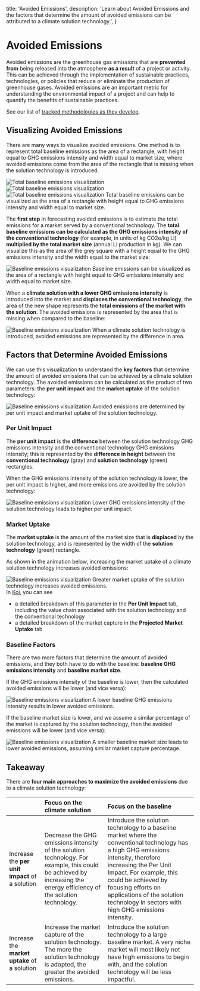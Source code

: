 
  title: 'Avoided Emissions',
  description:
    'Learn about Avoided Emissions and the factors that determine the amount of avoided emissions can be attributed to a climate solution technology.',
}

# Avoided Emissions

<PageInformationalData lastModified={lastModified} />

Avoided emissions are the greenhouse gas emissions that are **prevented from**
being released into the atmosphere **as a result** of a project or
activity. This can be achieved through the implementation of
sustainable practices, technologies, or policies that reduce or
eliminate the production of greenhouse gases. Avoided emissions are an
important metric for understanding the environmental impact of a project
and can help to quantify the benefits of sustainable practices.

See our list of [tracked methodologies as they develop](./methodologies).

## Visualizing Avoided Emissions

There are many ways to visualize avoided emissions. One method is to represent total baseline emissions as the area of a rectangle, with height equal to GHG emissions intensity and width equal to market size,
where avoided emissions come from the area of the rectangle that is missing when the solution technology is introduced.

<div className="koi-docs-image-container flex flex-wrap">
  <Image
    src={AE1}
    alt="Total baseline emissions visualization"
    className="koi-docs-image w-5/6 sm:w-1/3"
/>
  <Image
    src={AE2}
    alt="Total baseline emissions visualization"
    className="koi-docs-image w-5/6 sm:w-1/3"
/>
  <Image
    src={AE3}
    alt="Total baseline emissions visualization"
    className="koi-docs-image w-5/6 sm:w-1/3"
/>
  Total baseline emissions can be visualized as the area of a rectangle with height equal to GHG emissions intensity and width equal to market size.
</div>

The **first step** in forecasting avoided emissions is to estimate the total emissions for a market served by
a conventional technology. The **total baseline emissions can be calculated as the GHG emissions intensity
of the conventional technology** (for example, in units of kg CO2e/kg Li) **multiplied by the total market
size** (annual Li production in kg). We can visualize this as the area of the grey square with a height
equal to the GHG emissions intensity and the width equal to the market size:

<div className="koi-docs-image-container">
<Image
src={introAEImage}
alt="Baseline emissions visualization"
className="koi-docs-image"
/>
Baseline emissions can be visualized as the area of a rectangle with height equal to GHG emissions intensity and width equal to market size.
</div>

When a **climate solution with a lower GHG emissions intensity** is introduced into the market
and **displaces the conventional technology**, the area of the new shape represents the **total emissions of
the market with the solution**. The avoided emissions is represented by the area that is missing when
compared to the baseline:

<div className="koi-docs-image-container">
<Image
src={fullAnimation}
alt="Baseline emissions visualization"
className="koi-docs-image"
/>
When a climate solution technology is introduced, avoided emissions are represented by the difference in area.
</div>

## Factors that Determine Avoided Emissions

We can use this visualization to understand the **key factors** that determine the amount of avoided
emissions that can be achieved by a climate solution technology. The avoided emissions can be calculated
as the product of two parameters: the **per unit impact** and the **market uptake** of the solution
technology:

<div className="koi-docs-image-container">
<Image
src={factorsAnimation}
alt="Baseline emissions visualization"
className="koi-docs-image"
/>
Avoided emissions are determined by per unit impact and market uptake of the solution technology.
</div>

### Per Unit Impact
The **per unit impact** is the **difference** between the solution technology GHG emissions intensity and the
conventional technology GHG emissions intensity; this is represented by the **difference in height** between
the **conventional technology** (gray) and **solution technology** (green) rectangles.

When the GHG emissions intensity of the solution technology is lower, the per unit impact
is higher, and more emissions are avoided by the solution technology:

<div className="koi-docs-image-container">
<Image
src={ghgAnimation}
alt="Baseline emissions visualization"
className="koi-docs-image"
/>
Lower GHG emissions intensity of the solution technology leads to higher per unit impact.
</div>

### Market Uptake
The **market uptake** is the
amount of the market size that is **displaced** by the solution technology, and is represented by the width
of the **solution technology** (green) rectangle.

As shown in the animation below, increasing the market uptake of a climate solution technology increases avoided emissions:

<div className="koi-docs-image-container">
<Image
src={marketAnimation}
alt="Baseline emissions visualization"
className="koi-docs-image"
/>
Greater market uptake of the solution technology increases avoided emissions.
</div>

<Tip>
In <a href={`${process.env.NEXT_PUBLIC_KOI_STUDIO_BASE_URL}?utm_source=docs&utm_content=per-unit-impact-link`} target="_blank" rel="noopener noreferrer">Koi</a>, you can see

- a detailed breakdown of this parameter in the **Per Unit Impact** tab, including the value chain associated with the solution technology and the conventional technology
- a detailed breakdown of the market capture in the **Projected Market Uptake** tab
</Tip>

### Baseline Factors
There are two more factors that determine the amount of avoided emissions, and they both have to do with
the baseline: **baseline GHG emissions intensity** and **baseline market size**.

If the GHG emissions intensity of the baseline is lower, then the calculated avoided
emissions will be lower (and vice versa):

<div className="koi-docs-image-container">
<Image
src={baselineGHGAnimation}
alt="Baseline emissions visualization"
className="koi-docs-image"
/>
A lower baseline GHG emissions intensity results in lower avoided emissions.
</div>

If the baseline market size is lower, and we assume a similar percentage of the market is captured by the solution technology, then the avoided emissions will be lower (and vice versa):

<div className="koi-docs-image-container">
<Image
src={baselineMarketAnimation}
alt="Baseline emissions visualization"
className="koi-docs-image"
/>
A smaller baseline market size leads to lower avoided emissions, assuming similar market capture percentage.
</div>

## Takeaway

There are **four main approaches to maximize the avoided emissions** due to a climate solution technology:

|  | Focus on the  climate solution | Focus on the baseline |
| :---- | :---- | :---- |
| Increase the **per unit impact** of a solution | Decrease the GHG emissions intensity of the solution technology. For example, this could be achieved by increasing the energy efficiency of the solution technology. | Introduce the solution technology to a baseline market where the conventional technology has a high GHG emissions intensity, therefore increasing the Per Unit Impact. For example, this could be achieved by focusing efforts on applications of the solution technology in sectors with high GHG emissions intensity. |
| Increase the **market uptake** of a solution | Increase the market capture of the solution technology. The more the solution technology is adopted, the greater the avoided emissions.  | Introduce the solution technology to a large baseline market. A very niche market will most likely not have high emissions to begin with, and the solution technology will be less impactful.  |

